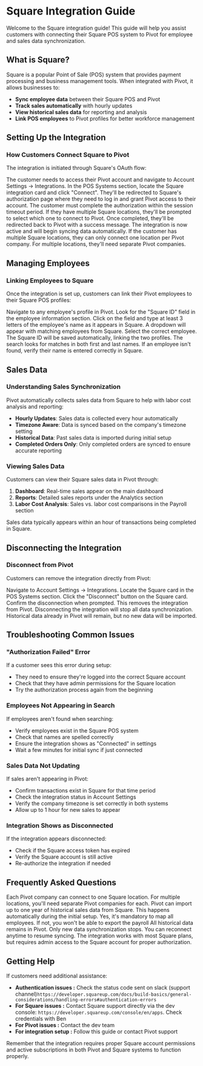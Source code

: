 # Square Integration Guide

Welcome to the Square integration guide! This guide will help you assist customers with connecting their Square POS system to Pivot for employee and sales data synchronization.

## What is Square?

Square is a popular Point of Sale (POS) system that provides payment processing and business management tools. When integrated with Pivot, it allows businesses to:

- **Sync employee data** between their Square POS and Pivot
- **Track sales automatically** with hourly updates
- **View historical sales data** for reporting and analysis
- **Link POS employees** to Pivot profiles for better workforce management

## Setting Up the Integration

### How Customers Connect Square to Pivot

The integration is initiated through Square's OAuth flow:

<Steps>
  <Step title="Log into Pivot">
    The customer needs to access their Pivot account and navigate to Account
    Settings → Integrations.
  </Step>
  <Step title="Find Square">
    In the POS Systems section, locate the Square integration card and click
    "Connect".
  </Step>
  <Step title="Authorize with Square">
    They'll be redirected to Square's authorization page where they need to log
    in and grant Pivot access to their account.
    <Warning>
      The customer must complete the authorization within the session timeout
      period.
    </Warning>
  </Step>
  <Step title="Select Location">
    If they have multiple Square locations, they'll be prompted to select which
    one to connect to Pivot.
  </Step>
  <Step title="Confirmation">
    Once completed, they'll be redirected back to Pivot with a success message.
    The integration is now active and will begin syncing data automatically.
  </Step>
</Steps>

<Tip>
  If the customer has multiple Square locations, they can only connect one
  location per Pivot company. For multiple locations, they'll need separate
  Pivot companies.
</Tip>

## Managing Employees

### Linking Employees to Square

Once the integration is set up, customers can link their Pivot employees to their Square POS profiles:

<Steps>
  <Step title="Go to Employee Profile">
    Navigate to any employee's profile in Pivot.
  </Step>
  <Step title="Find Square ID Field">
    Look for the "Square ID" field in the employee information section.
  </Step>
  <Step title="Search for Employee">
    Click on the field and type at least 3 letters of the employee's name as it
    appears in Square.
  </Step>
  <Step title="Select from Results">
    A dropdown will appear with matching employees from Square. Select the
    correct employee.
  </Step>
  <Step title="Save">
    The Square ID will be saved automatically, linking the two profiles.
  </Step>
</Steps>

<Info>
  The search looks for matches in both first and last names. If an employee
  isn't found, verify their name is entered correctly in Square.
</Info>

## Sales Data

### Understanding Sales Synchronization

Pivot automatically collects sales data from Square to help with labor cost analysis and reporting:

- **Hourly Updates**: Sales data is collected every hour automatically
- **Timezone Aware**: Data is synced based on the company's timezone setting
- **Historical Data**: Past sales data is imported during initial setup
- **Completed Orders Only**: Only completed orders are synced to ensure accurate reporting

### Viewing Sales Data

Customers can view their Square sales data in Pivot through:

1. **Dashboard**: Real-time sales appear on the main dashboard
2. **Reports**: Detailed sales reports under the Analytics section
3. **Labor Cost Analysis**: Sales vs. labor cost comparisons in the Payroll section

<Note>
  Sales data typically appears within an hour of transactions being completed in
  Square.
</Note>

## Disconnecting the Integration

### Disconnect from Pivot

Customers can remove the integration directly from Pivot:

<Steps>
  <Step title="Go to Settings">
    Navigate to Account Settings → Integrations.
  </Step>
  <Step title="Find Square">
    Locate the Square card in the POS Systems section.
  </Step>
  <Step title="Click Disconnect">
    Click the "Disconnect" button on the Square card.
  </Step>
  <Step title="Confirm">
    Confirm the disconnection when prompted. This removes the integration from
    Pivot.
  </Step>
</Steps>

<Warning>
  Disconnecting the integration will stop all data synchronization. Historical
  data already in Pivot will remain, but no new data will be imported.
</Warning>

## Troubleshooting Common Issues

### "Authorization Failed" Error

If a customer sees this error during setup:

- They need to ensure they're logged into the correct Square account
- Check that they have admin permissions for the Square location
- Try the authorization process again from the beginning

### Employees Not Appearing in Search

If employees aren't found when searching:

- Verify employees exist in the Square POS system
- Check that names are spelled correctly
- Ensure the integration shows as "Connected" in settings
- Wait a few minutes for initial sync if just connected

### Sales Data Not Updating

If sales aren't appearing in Pivot:

- Confirm transactions exist in Square for that time period
- Check the integration status in Account Settings
- Verify the company timezone is set correctly in both systems
- Allow up to 1 hour for new sales to appear

### Integration Shows as Disconnected

If the integration appears disconnected:

- Check if the Square access token has expired
- Verify the Square account is still active
- Re-authorize the integration if needed

## Frequently Asked Questions

<AccordionGroup>
  <Accordion title="Can I connect multiple Square locations?">
    Each Pivot company can connect to one Square location. For multiple
    locations, you'll need separate Pivot companies for each.
  </Accordion>
  <Accordion title="How far back can I import sales data?">
    Pivot can import up to one year of historical sales data from Square. This
    happens automatically during the initial setup.
  </Accordion>
  <Accordion title="Do I need to map all employees?">
    Yes, it's mandatory to map all employees. If not, you won't be able to
    export the payroll
  </Accordion>
  <Accordion title="What happens to my data if I disconnect?">
    All historical data remains in Pivot. Only new data synchronization stops.
    You can reconnect anytime to resume syncing.
  </Accordion>
  <Accordion title="Does Square integration work with all Square plans?">
    The integration works with most Square plans, but requires admin access to
    the Square account for proper authorization.
  </Accordion>
</AccordionGroup>

## Getting Help

If customers need additional assistance:

- **Authentication issues :** Check the status code sent on slack (support channel)`https://developer.squareup.com/docs/build-basics/general-considerations/handling-errors#authentication-errors`
- **For Square issues :** Contact Square support directly via the dev console: `https://developer.squareup.com/console/en/apps`. Check credentials with Ben
- **For Pivot issues :** Contact the dev team
- **For integration setup :** Follow this guide or contact Pivot support

<Note>
  Remember that the integration requires proper Square account permissions and
  active subscriptions in both Pivot and Square systems to function properly.
</Note>
